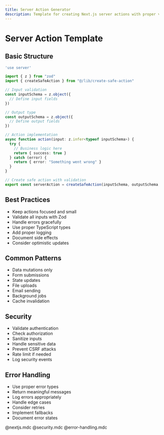 ```yaml
---
title: Server Action Generator
description: Template for creating Next.js server actions with proper validation and error handling
---
```


# Server Action Template

## Basic Structure
```ts
'use server'

import { z } from "zod"
import { createSafeAction } from "@/lib/create-safe-action"

// Input validation
const inputSchema = z.object({
  // Define input fields
})

// Output type
const outputSchema = z.object({
  // Define output fields
})

// Action implementation
async function action(input: z.infer<typeof inputSchema>) {
  try {
    // Business logic here
    return { success: true }
  } catch (error) {
    return { error: "Something went wrong" }
  }
}

// Create safe action with validation
export const serverAction = createSafeAction(inputSchema, outputSchema, action)
```

## Best Practices
- Keep actions focused and small
- Validate all inputs with Zod
- Handle errors gracefully
- Use proper TypeScript types
- Add proper logging
- Document side effects
- Consider optimistic updates

## Common Patterns
- Data mutations only
- Form submissions
- State updates
- File uploads
- Email sending
- Background jobs
- Cache invalidation

## Security
- Validate authentication
- Check authorization
- Sanitize inputs
- Handle sensitive data
- Prevent CSRF attacks
- Rate limit if needed
- Log security events

## Error Handling
- Use proper error types
- Return meaningful messages
- Log errors appropriately
- Handle edge cases
- Consider retries
- Implement fallbacks
- Document error states

@nextjs.mdc
@security.mdc
@error-handling.mdc
